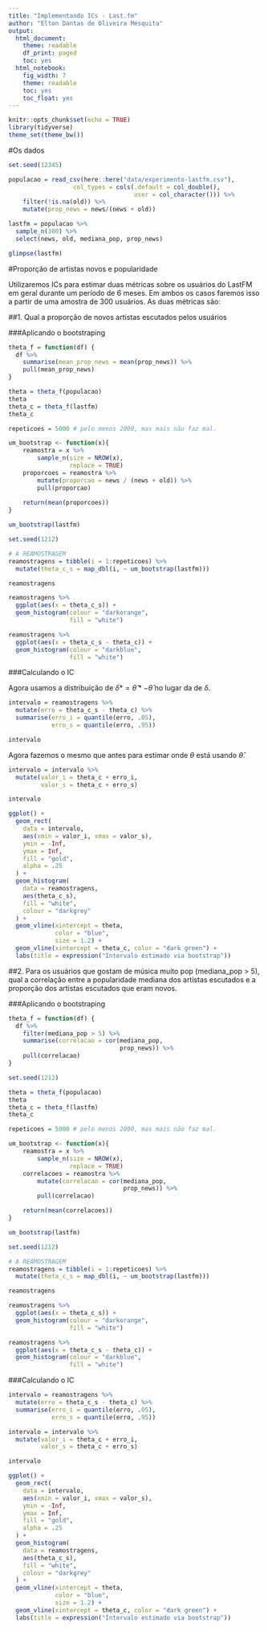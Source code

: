 ```yaml
---
title: "Implementando ICs - Last.fm"
author: "Elton Dantas de Oliveira Mesquita"
output:
  html_document:
    theme: readable
    df_print: paged
    toc: yes
  html_notebook:
    fig_width: 7
    theme: readable
    toc: yes
    toc_float: yes
---
```


```r
knitr::opts_chunk$set(echo = TRUE)
library(tidyverse)
theme_set(theme_bw())
```

#Os dados

```r
set.seed(12345)

populacao = read_csv(here::here("data/experimento-lastfm.csv"), 
                  col_types = cols(.default = col_double(), 
                                   user = col_character())) %>% 
    filter(!is.na(old)) %>%
    mutate(prop_news = news/(news + old))

lastfm = populacao %>% 
  sample_n(300) %>% 
  select(news, old, mediana_pop, prop_news)

glimpse(lastfm)
```

#Proporção de artistas novos e popularidade

Utilizaremos ICs para estimar duas métricas sobre os usuários do LastFM em geral durante um período de 6 meses. Em ambos os casos faremos isso a partir de uma amostra de 300 usuários. As duas métricas são: 

##1. Qual a proporção de novos artistas escutados pelos usuários

###Aplicando o bootstraping

```r
theta_f = function(df) {
  df %>%
    summarise(mean_prop_news = mean(prop_news)) %>% 
    pull(mean_prop_news)
}

theta = theta_f(populacao)
theta
theta_c = theta_f(lastfm)
theta_c
```

```r
repeticoes = 5000 # pelo menos 2000, mas mais não faz mal.

um_bootstrap <- function(x){
    reamostra = x %>% 
        sample_n(size = NROW(x), 
                 replace = TRUE)
    proporcoes = reamostra %>% 
        mutate(proporcao = news / (news + old)) %>% 
        pull(proporcao)
    
    return(mean(proporcoes))
}

um_bootstrap(lastfm)

set.seed(1212)

# A REAMOSTRAGEM
reamostragens = tibble(i = 1:repeticoes) %>% 
  mutate(theta_c_s = map_dbl(i, ~ um_bootstrap(lastfm)))

reamostragens
```

```r
reamostragens %>%
  ggplot(aes(x = theta_c_s)) +
  geom_histogram(colour = "darkorange",
                 fill = "white")

reamostragens %>%
  ggplot(aes(x = theta_c_s - theta_c)) +
  geom_histogram(colour = "darkblue",
                 fill = "white")
```

###Calculando o IC

Agora usamos a distribuição de $\delta* = \hat{\theta}* - \hat{\theta}$ no lugar da de $\delta$.

```r
intervalo = reamostragens %>% 
  mutate(erro = theta_c_s - theta_c) %>% 
  summarise(erro_i = quantile(erro, .05), 
            erro_s = quantile(erro, .95))

intervalo
```

Agora fazemos o mesmo que antes para estimar onde $\theta$ está usando  $\hat{\theta}$.

```r
intervalo = intervalo %>% 
  mutate(valor_i = theta_c + erro_i, 
         valor_s = theta_c + erro_s)

intervalo
```
```r
ggplot() +
  geom_rect(
    data = intervalo,
    aes(xmin = valor_i, xmax = valor_s),
    ymin = -Inf,
    ymax = Inf,
    fill = "gold",
    alpha = .25
  ) +
  geom_histogram(
    data = reamostragens,
    aes(theta_c_s),
    fill = "white",
    colour = "darkgrey"
  ) +
  geom_vline(xintercept = theta,
             color = "blue",
             size = 1.2) +
  geom_vline(xintercept = theta_c, color = "dark green") +
  labs(title = expression("Intervalo estimado via bootstrap"))
```

##2. Para os usuários que gostam de música muito pop (mediana_pop > 5), qual a correlação entre a popularidade mediana dos artistas escutados e a proporção dos artistas escutados que eram novos.

###Aplicando o bootstraping

```r
theta_f = function(df) {
  df %>%
    filter(mediana_pop > 5) %>% 
    summarise(correlacao = cor(mediana_pop,
                               prop_news)) %>% 
    pull(correlacao)
}

set.seed(1212)

theta = theta_f(populacao)
theta
theta_c = theta_f(lastfm)
theta_c
```
```r
repeticoes = 5000 # pelo menos 2000, mas mais não faz mal.

um_bootstrap <- function(x){
    reamostra = x %>% 
        sample_n(size = NROW(x), 
                 replace = TRUE)
    correlacoes = reamostra %>% 
        mutate(correlacao = cor(mediana_pop,
                                prop_news)) %>% 
        pull(correlacao)

    return(mean(correlacoes))
}

um_bootstrap(lastfm)

set.seed(1212)

# A REAMOSTRAGEM
reamostragens = tibble(i = 1:repeticoes) %>% 
  mutate(theta_c_s = map_dbl(i, ~ um_bootstrap(lastfm)))

reamostragens

reamostragens %>%
  ggplot(aes(x = theta_c_s)) +
  geom_histogram(colour = "darkorange",
                 fill = "white")

reamostragens %>%
  ggplot(aes(x = theta_c_s - theta_c)) +
  geom_histogram(colour = "darkblue",
                 fill = "white")
```

###Calculando o IC

```r
intervalo = reamostragens %>% 
  mutate(erro = theta_c_s - theta_c) %>% 
  summarise(erro_i = quantile(erro, .05), 
            erro_s = quantile(erro, .95))

intervalo = intervalo %>% 
  mutate(valor_i = theta_c + erro_i, 
         valor_s = theta_c + erro_s)

intervalo
```
```r
ggplot() +
  geom_rect(
    data = intervalo,
    aes(xmin = valor_i, xmax = valor_s),
    ymin = -Inf,
    ymax = Inf,
    fill = "gold",
    alpha = .25
  ) +
  geom_histogram(
    data = reamostragens,
    aes(theta_c_s),
    fill = "white",
    colour = "darkgrey"
  ) +
  geom_vline(xintercept = theta,
             color = "blue",
             size = 1.2) +
  geom_vline(xintercept = theta_c, color = "dark green") +
  labs(title = expression("Intervalo estimado via bootstrap"))
```

